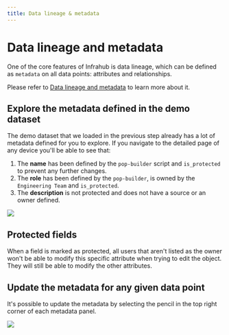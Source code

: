 ```yaml
---
title: Data lineage & metadata
---
```


# Data lineage and metadata

One of the core features of Infrahub is data lineage, which can be defined as `metadata` on all data points: attributes and relationships.

Please refer to [Data lineage and metadata](/topics/metadata) to learn more about it.

## Explore the metadata defined in the demo dataset

The demo dataset that we loaded in the previous step already has a lot of metadata defined for you to explore.
If you navigate to the detailed page of any device you'll be able to see that:

1. The **name** has been defined by the `pop-builder` script and `is_protected` to prevent any further changes.
2. The **role** has been defined by the `pop-builder`, is owned by the `Engineering Team` and `is_protected`.
3. The **description** is not protected and does not have a source or an owner defined.

![](../../media/tutorial_4_metadata.png)

## Protected fields

When a field is marked as protected, all users that aren't listed as the owner won't be able to modify this specific attribute when trying to edit the object. They will still be able to modify the other attributes.

## Update the metadata for any given data point

It's possible to update the metadata by selecting the pencil in the top right corner of each metadata panel.

![](../../media/tutorial_4_metadata_edit.png)
